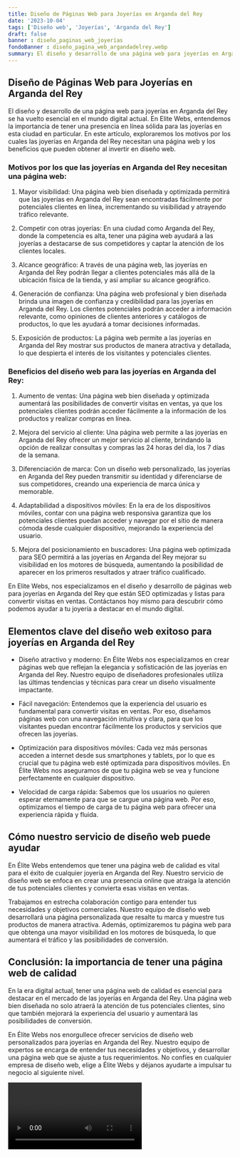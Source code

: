```yaml
---
title: Diseño de Páginas Web para Joyerías en Arganda del Rey
date: '2023-10-04'
tags: ['Diseño web', 'Joyerías', 'Arganda del Rey']
draft: false
banner : diseño_paginas_web_joyerías
fondoBanner : diseño_pagina_web_argandadelrey.webp
summary: El diseño y desarrollo de una página web para joyerías en Arganda del Rey se ha vuelto esencial en el mundo digital actual. En Elite Webs, entendemos la importancia de tener una presencia en línea sólida para las joyerías en esta ciudad en particular. En este artículo, exploraremos los motivos por los cuales las joyerías en Arganda del Rey necesitan una página web y los beneficios que pueden obtener al invertir en diseño web.
---
```


## Diseño de Páginas Web para Joyerías en Arganda del Rey

El diseño y desarrollo de una página web para joyerías en Arganda del Rey se ha vuelto esencial en el mundo digital actual. En Elite Webs, entendemos la importancia de tener una presencia en línea sólida para las joyerías en esta ciudad en particular. En este artículo, exploraremos los motivos por los cuales las joyerías en Arganda del Rey necesitan una página web y los beneficios que pueden obtener al invertir en diseño web.

### Motivos por los que las joyerías en Arganda del Rey necesitan una página web:

1. Mayor visibilidad: Una página web bien diseñada y optimizada permitirá que las joyerías en Arganda del Rey sean encontradas fácilmente por potenciales clientes en línea, incrementando su visibilidad y atrayendo tráfico relevante.

2. Competir con otras joyerías: En una ciudad como Arganda del Rey, donde la competencia es alta, tener una página web ayudará a las joyerías a destacarse de sus competidores y captar la atención de los clientes locales.

3. Alcance geográfico: A través de una página web, las joyerías en Arganda del Rey podrán llegar a clientes potenciales más allá de la ubicación física de la tienda, y así ampliar su alcance geográfico.

4. Generación de confianza: Una página web profesional y bien diseñada brinda una imagen de confianza y credibilidad para las joyerías en Arganda del Rey. Los clientes potenciales podrán acceder a información relevante, como opiniones de clientes anteriores y catálogos de productos, lo que les ayudará a tomar decisiones informadas.

5. Exposición de productos: La página web permite a las joyerías en Arganda del Rey mostrar sus productos de manera atractiva y detallada, lo que despierta el interés de los visitantes y potenciales clientes.

### Beneficios del diseño web para las joyerías en Arganda del Rey:

1. Aumento de ventas: Una página web bien diseñada y optimizada aumentará las posibilidades de convertir visitas en ventas, ya que los potenciales clientes podrán acceder fácilmente a la información de los productos y realizar compras en línea.

2. Mejora del servicio al cliente: Una página web permite a las joyerías en Arganda del Rey ofrecer un mejor servicio al cliente, brindando la opción de realizar consultas y compras las 24 horas del día, los 7 días de la semana.

3. Diferenciación de marca: Con un diseño web personalizado, las joyerías en Arganda del Rey pueden transmitir su identidad y diferenciarse de sus competidores, creando una experiencia de marca única y memorable.

4. Adaptabilidad a dispositivos móviles: En la era de los dispositivos móviles, contar con una página web responsiva garantiza que los potenciales clientes puedan acceder y navegar por el sitio de manera cómoda desde cualquier dispositivo, mejorando la experiencia del usuario.

5. Mejora del posicionamiento en buscadores: Una página web optimizada para SEO permitirá a las joyerías en Arganda del Rey mejorar su visibilidad en los motores de búsqueda, aumentando la posibilidad de aparecer en los primeros resultados y atraer tráfico cualificado.

En Elite Webs, nos especializamos en el diseño y desarrollo de páginas web para joyerías en Arganda del Rey que están SEO optimizadas y listas para convertir visitas en ventas. Contáctanos hoy mismo para descubrir cómo podemos ayudar a tu joyería a destacar en el mundo digital.

<GifSeo />

<Cta />

## Elementos clave del diseño web exitoso para joyerías en Arganda del Rey 

- Diseño atractivo y moderno: En Élite Webs nos especializamos en crear páginas web que reflejan la elegancia y sofisticación de las joyerías en Arganda del Rey. Nuestro equipo de diseñadores profesionales utiliza las últimas tendencias y técnicas para crear un diseño visualmente impactante.

- Fácil navegación: Entendemos que la experiencia del usuario es fundamental para convertir visitas en ventas. Por eso, diseñamos páginas web con una navegación intuitiva y clara, para que los visitantes puedan encontrar fácilmente los productos y servicios que ofrecen las joyerías.

- Optimización para dispositivos móviles: Cada vez más personas acceden a internet desde sus smartphones y tablets, por lo que es crucial que tu página web esté optimizada para dispositivos móviles. En Élite Webs nos aseguramos de que tu página web se vea y funcione perfectamente en cualquier dispositivo.

- Velocidad de carga rápida: Sabemos que los usuarios no quieren esperar eternamente para que se cargue una página web. Por eso, optimizamos el tiempo de carga de tu página web para ofrecer una experiencia rápida y fluida.

## Cómo nuestro servicio de diseño web puede ayudar

En Élite Webs entendemos que tener una página web de calidad es vital para el éxito de cualquier joyería en Arganda del Rey. Nuestro servicio de diseño web se enfoca en crear una presencia online que atraiga la atención de tus potenciales clientes y convierta esas visitas en ventas.

Trabajamos en estrecha colaboración contigo para entender tus necesidades y objetivos comerciales. Nuestro equipo de diseño web desarrollará una página personalizada que resalte tu marca y muestre tus productos de manera atractiva. Además, optimizaremos tu página web para que obtenga una mayor visibilidad en los motores de búsqueda, lo que aumentará el tráfico y las posibilidades de conversión.

## Conclusión: la importancia de tener una página web de calidad

En la era digital actual, tener una página web de calidad es esencial para destacar en el mercado de las joyerías en Arganda del Rey. Una página web bien diseñada no solo atraerá la atención de tus potenciales clientes, sino que también mejorará la experiencia del usuario y aumentará las posibilidades de conversión.

En Élite Webs nos enorgullece ofrecer servicios de diseño web personalizados para joyerías en Arganda del Rey. Nuestro equipo de expertos se encarga de entender tus necesidades y objetivos, y desarrollar una página web que se ajuste a tus requerimientos. No confíes en cualquier empresa de diseño web, elige a Élite Webs y déjanos ayudarte a impulsar tu negocio al siguiente nivel.

<Video />

<CtaBot job='Joyerías' city='Arganda del Rey'/>

<Gmaps query='Arganda del Rey+españa+maps' />
